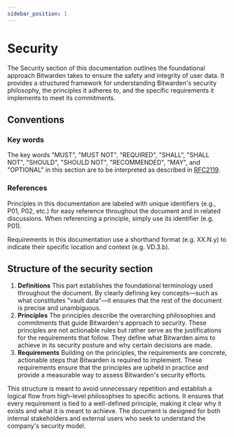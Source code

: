 ```yaml
---
sidebar_position: 1
---
```


# Security

The Security section of this documentation outlines the foundational approach Bitwarden takes to
ensure the safety and integrity of user data. It provides a structured framework for understanding
Bitwarden's security philosophy, the principles it adheres to, and the specific requirements it
implements to meet its commitments.

## Conventions

### Key words

The key words "MUST", "MUST NOT", "REQUIRED", "SHALL", "SHALL NOT", "SHOULD", "SHOULD NOT",
"RECOMMENDED", "MAY", and "OPTIONAL" in this section are to be interpreted as described in
[RFC2119](https://datatracker.ietf.org/doc/html/rfc2119).

### References

Principles in this documentation are labeled with unique identifiers (e.g., P01, P02, etc.) for easy
reference throughout the document and in related discussions. When referencing a principle, simply
use its identifier (e.g. P01).

Requirements in this documentation use a shorthand format (e.g. XX.N.y) to indicate their specific
location and context (e.g. VD.3.b).

## Structure of the security section

1. **Definitions** This part establishes the foundational terminology used throughout the document.
   By clearly defining key concepts—such as what constitutes "vault data"—it ensures that the rest
   of the document is precise and unambiguous.
2. **Principles** The principles describe the overarching philosophies and commitments that guide
   Bitwarden's approach to security. These principles are not actionable rules but rather serve as
   the justifications for the requirements that follow. They define what Bitwarden aims to achieve
   in its security posture and why certain decisions are made.
3. **Requirements** Building on the principles, the requirements are concrete, actionable steps that
   Bitwarden is required to implement. These requirements ensure that the principles are upheld in
   practice and provide a measurable way to assess Bitwarden's security efforts.

This structure is meant to avoid unnecessary repetition and establish a logical flow from high-level
philosophies to specific actions. It ensures that every requirement is tied to a well-defined
principle, making it clear why it exists and what it is meant to achieve. The document is designed
for both internal stakeholders and external users who seek to understand the company's security
model.
